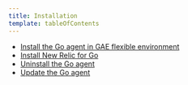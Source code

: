 ```yaml
---
title: Installation
template: tableOfContents
---
```


* [Install the Go agent in GAE flexible environment](/docs/agents/go-agent/installation/install-go-agent-gae-flexible-environment)
* [Install New Relic for Go](/docs/agents/go-agent/installation/install-new-relic-go)
* [Uninstall the Go agent](/docs/agents/go-agent/installation/uninstall-go-agent)
* [Update the Go agent](/docs/agents/go-agent/installation/update-go-agent)
